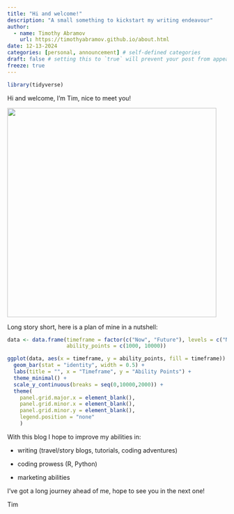 ```yaml
---
title: "Hi and welcome!"
description: "A small something to kickstart my writing endeavour"
author:
  - name: Timothy Abramov
    url: https://timothyabramov.github.io/about.html
date: 12-13-2024
categories: [personal, announcement] # self-defined categories
draft: false # setting this to `true` will prevent your post from appearing on your listing page until you're ready!
freeze: true
---
```


```r
library(tidyverse)
```

Hi and welcome, I'm Tim, nice to meet you!

![](images/IMG_2634 Large.jpeg){fig-align="left" width="480"}

Long story short, here is a plan of mine in a nutshell:

```r
data <- data.frame(timeframe = factor(c("Now", "Future"), levels = c("Now", "Future")),
                   ability_points = c(1000, 10000))

ggplot(data, aes(x = timeframe, y = ability_points, fill = timeframe)) +
  geom_bar(stat = "identity", width = 0.5) +
  labs(title = "", x = "Timeframe", y = "Ability Points") +
  theme_minimal() +
  scale_y_continuous(breaks = seq(0,10000,2000)) +
  theme(
    panel.grid.major.x = element_blank(),
    panel.grid.minor.x = element_blank(),
    panel.grid.minor.y = element_blank(),
    legend.position = "none"
    )

```

With this blog I hope to improve my abilities in:

-   writing (travel/story blogs, tutorials, coding adventures)

-   coding prowess (R, Python)

-   marketing abilities

I've got a long journey ahead of me, hope to see you in the next one!

Tim
